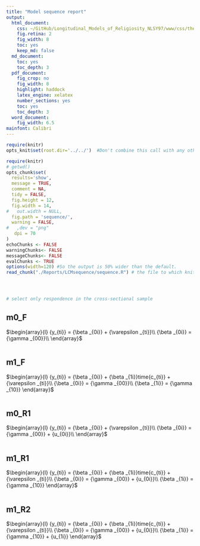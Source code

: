 ```yaml
---
title: "Model sequence report"
output:
  html_document:
    css: ~/GitHub/Longitudinal_Models_of_Religiosity_NLSY97/www/css/thesis.css
    fig.retina: 2
    fig_width: 8
    toc: yes
    keep_md: false
  md_document:
    toc: yes
    toc_depth: 3
  pdf_document:
    fig_crop: no
    fig_width: 8
    highlight: haddock
    latex_engine: xelatex
    number_sections: yes
    toc: yes
    toc_depth: 3
  word_document:
    fig_width: 6.5
mainfont: Calibri
---
```


<!--  Set the working directory to the repository's base directory; this assumes the report is nested inside of only one directory.-->
```r
require(knitr)
opts_knit$set(root.dir='../../')  #Don't combine this call with any other chunk -especially one that uses file paths.

```

```r
require(knitr)
# getwd()
opts_chunk$set(
  results='show', 
  message = TRUE,
  comment = NA, 
  tidy = FALSE,
  fig.height = 12, 
  fig.width = 14, 
#   out.width = NULL,
  fig.path = 'sequence/',     
  warning = FALSE,
#   ,dev = "png"
   dpi = 70
)
echoChunks <- FALSE
warningChunks<- FALSE
messageChunks<- FALSE
evalChunks <- TRUE
options(width=120) #So the output is 50% wider than the default.
read_chunk("./Reports/LCMsequence/sequence.R") # the file to which knitr calls for the chunks
```

```r
```

```r
```

```r
```

```r
# select only respondence in the cross-sectional sample
```

## m0_F 

$\begin{array}{l}
{y_{ti}} = {\beta _{0i}} + {\varepsilon _{ti}}\\
{\beta _{0i}} = {\gamma _{00}}\\
\end{array}$

```r
```


## m1_F 

$\begin{array}{l}
{y_{ti}} = {\beta _{0i}} + {\beta _{1i}}time{c_{ti}} + {\varepsilon _{ti}}\\
{\beta _{0i}} = {\gamma _{00}}\\
{\beta _{1i}} = {\gamma _{10}}
\end{array}$

```r
```

## m0_R1 

$\begin{array}{l}
{y_{ti}} = {\beta _{0i}} + {\varepsilon _{ti}}\\
{\beta _{0i}} = {\gamma _{00}} + {u_{0i}}\\
\end{array}$

```r
```

## m1_R1 

$\begin{array}{l}
{y_{ti}} = {\beta _{0i}} + {\beta _{1i}}time{c_{ti}} + {\varepsilon _{ti}}\\
{\beta _{0i}} = {\gamma _{00}} + {u_{0i}}\\
{\beta _{1i}} = {\gamma _{10}}
\end{array}$

```r
```


## m1_R2 

$\begin{array}{l}
{y_{ti}} = {\beta _{0i}} + {\beta _{1i}}time{c_{ti}} + {\varepsilon _{ti}}\\
{\beta _{0i}} = {\gamma _{00}} + {u_{0i}}\\
{\beta _{1i}} = {\gamma _{10}} + {u_{1i}}
\end{array}$

```r
```

